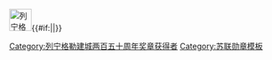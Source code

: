 [[File:SU Medal In Commemoration of the 250th Anniversary of Leningrad ribbon.svg|40px|link=列宁格勒建城两百五十周年奖章|列宁格勒建城两百五十周年奖章]]{{#if:{{{nocat|}}}{{NAMESPACE}}||[[Category:列宁格勒建城两百五十周年奖章获得者]]}}<noinclude>{{doc}}[[Category:苏联勋章模板]]</noinclude>